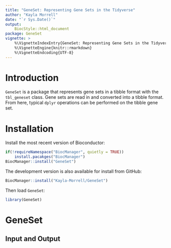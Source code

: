 ```yaml
---
title: "GeneSet: Representing Gene Sets in the Tidyverse"
author: "Kayla Morrell"
date: "`r Sys.Date()`"
output:
    BiocStyle::html_document
package: GeneSet
vignette: >
    %\VignetteIndexEntry{GeneSet: Representing Gene Sets in the Tidyverse}
    %\VignetteEngine{knitr::rmarkdown}
    %\VignetteEndcoding{UTF-8}
---
```


# Introduction
`GeneSet` is a package that represents gene sets in a tibble format with the `tbl_geneset` class. Gene sets are read in and converted into a tibble format. From here, typical `dplyr` operations can be performed on the tibble gene set.

# Installation
Install the most recent version of Bioconductor:

```r
if(!requireNamespace("BiocManager", quietly = TRUE))
    install.pacakges("BiocManager")
BiocManager::install("GeneSet")
```

The development version is also available for install from GitHub:

```r
BiocManager::install("Kayla-Morrell/GeneSet")
```

Then load `GeneSet`:

```r
library(GeneSet)
```
# GeneSet

## Input and Output